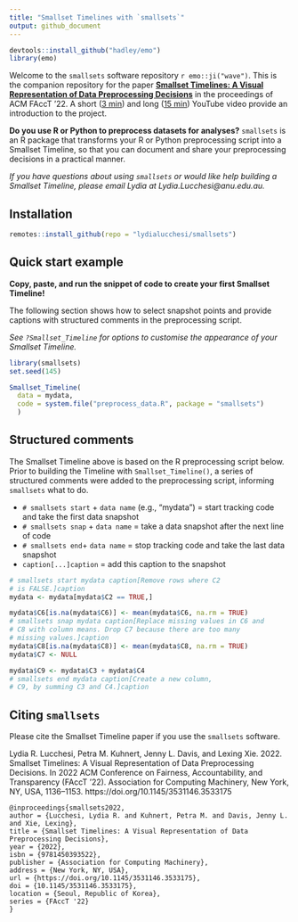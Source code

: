 ```yaml
---
title: "Smallset Timelines with `smallsets`"
output: github_document
---
```


```r
devtools::install_github("hadley/emo")
library(emo)
```

Welcome to the `smallsets` software repository `r emo::ji("wave")`. This is the companion repository for the paper [**Smallset Timelines: A Visual Representation of Data Preprocessing Decisions**](https://dl.acm.org/doi/abs/10.1145/3531146.3533175) in the proceedings of ACM FAccT '22. A short ([3 min](https://www.youtube.com/watch?v=_fpn02h3IUo)) and long ([15 min](https://www.youtube.com/watch?v=I_ksOv6rj1Y)) YouTube video provide an introduction to the project.

**Do you use R or Python to preprocess datasets for analyses?**
`smallsets` is an R package that transforms your R or Python preprocessing script into a Smallset Timeline, so that you can document and share your preprocessing decisions in a practical manner.

*If you have questions about using `smallsets` or would like help building a Smallset Timeline, please email Lydia at Lydia.Lucchesi@anu.edu.au.*

## Installation

```r
remotes::install_github(repo = "lydialucchesi/smallsets")
```

## Quick start example

**Copy, paste, and run the snippet of code to create your first Smallset Timeline!**

The following section shows how to select snapshot points and provide captions with structured comments in the preprocessing script.

*See `?Smallset_Timeline` for options to customise the appearance of your Smallset Timeline.*
```r
library(smallsets)
set.seed(145)

Smallset_Timeline(
  data = mydata,
  code = system.file("preprocess_data.R", package = "smallsets")
  )
```


## Structured comments

The Smallset Timeline above is based on the R preprocessing script below. Prior to building the Timeline with `Smallset_Timeline()`, a series of structured comments were added to the preprocessing script, informing `smallsets` what to do.

* `# smallsets start` + `data name` (e.g., "mydata") = start tracking code and take the first data snapshot
* `# smallsets snap` + `data name` = take a data snapshot after the next line of code
* `# smallsets end`+ `data name` = stop tracking code and take the last data snapshot
* `caption[...]caption` = add this caption to the snapshot

```r
# smallsets start mydata caption[Remove rows where C2 
# is FALSE.]caption
mydata <- mydata[mydata$C2 == TRUE,]

mydata$C6[is.na(mydata$C6)] <- mean(mydata$C6, na.rm = TRUE)
# smallsets snap mydata caption[Replace missing values in C6 and
# C8 with column means. Drop C7 because there are too many 
# missing values.]caption
mydata$C8[is.na(mydata$C8)] <- mean(mydata$C8, na.rm = TRUE)
mydata$C7 <- NULL

mydata$C9 <- mydata$C3 + mydata$C4
# smallsets end mydata caption[Create a new column,
# C9, by summing C3 and C4.]caption
```

## Citing `smallsets`

Please cite the Smallset Timeline paper if you use the `smallsets` software.

Lydia R. Lucchesi, Petra M. Kuhnert, Jenny L. Davis, and Lexing Xie. 2022. Smallset Timelines: A Visual Representation of Data Preprocessing Decisions. In 2022 ACM Conference on Fairness, Accountability, and Transparency (FAccT '22). Association for Computing Machinery, New York, NY, USA, 1136–1153. https://doi.org/10.1145/3531146.3533175

```
@inproceedings{smallsets2022, 
author = {Lucchesi, Lydia R. and Kuhnert, Petra M. and Davis, Jenny L. and Xie, Lexing}, 
title = {Smallset Timelines: A Visual Representation of Data Preprocessing Decisions}, 
year = {2022}, 
isbn = {9781450393522}, 
publisher = {Association for Computing Machinery}, 
address = {New York, NY, USA}, 
url = {https://doi.org/10.1145/3531146.3533175}, 
doi = {10.1145/3531146.3533175}, 
location = {Seoul, Republic of Korea}, 
series = {FAccT '22}
}
```